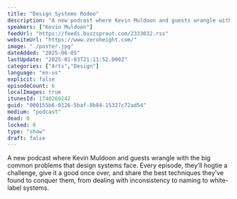 ```yaml
---
title: "Design Systems Rodeo"
description: "A new podcast where Kevin Muldoon and guests wrangle with the big common problems that design systems face. Every episode, they’ll hogtie a challenge, give it a good once over, and share the best techniques they’ve found to conquer them, from dealing with inconsistency to naming to white-label systems."
speakers: ["Kevin Muldoon"]
feedUrl: "https://feeds.buzzsprout.com/2333032.rss"
websiteUrl: "https://www.zeroheight.com/"
image: "./poster.jpg"
dateAdded: "2025-06-05"
lastUpdate: "2025-01-03T21:11:52.000Z"
categories: ["Arts","Design"]
language: "en-us"
explicit: false
episodeCount: 6
localImages: true
itunesId: 1740269242
guid: "000155b6-0126-5baf-8b84-15327c72ad54"
medium: "podcast"
dead: 0
locked: 0
type: "show"
draft: false
---
```


A new podcast where Kevin Muldoon and guests wrangle with the big common problems that design systems face. Every episode, they’ll hogtie a challenge, give it a good once over, and share the best techniques they’ve found to conquer them, from dealing with inconsistency to naming to white-label systems.
